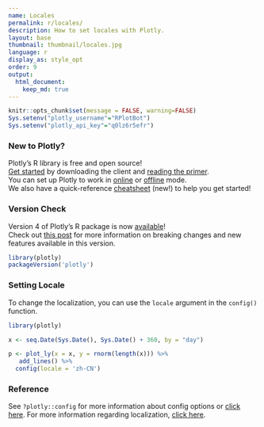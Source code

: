 ```yaml
---
name: Locales
permalink: r/locales/
description: How to set locales with Plotly.
layout: base
thumbnail: thumbnail/locales.jpg
language: r
display_as: style_opt
order: 9
output:
  html_document:
    keep_md: true
---
```


```r
knitr::opts_chunk$set(message = FALSE, warning=FALSE)
Sys.setenv("plotly_username"="RPlotBot")
Sys.setenv("plotly_api_key"="q0lz6r5efr")
```

### New to Plotly?

Plotly's R library is free and open source!<br>
[Get started](https://plot.ly/r/getting-started/) by downloading the client and [reading the primer](https://plot.ly/r/getting-started/).<br>
You can set up Plotly to work in [online](https://plot.ly/r/getting-started/#hosting-graphs-in-your-online-plotly-account) or [offline](https://plot.ly/r/offline/) mode.<br>
We also have a quick-reference [cheatsheet](https://images.plot.ly/plotly-documentation/images/r_cheat_sheet.pdf) (new!) to help you get started!

### Version Check

Version 4 of Plotly's R package is now [available](https://plot.ly/r/getting-started/#installation)!<br>
Check out [this post](http://moderndata.plot.ly/upgrading-to-plotly-4-0-and-above/) for more information on breaking changes and new features available in this version.

```r
library(plotly)
packageVersion('plotly')
```

### Setting Locale
To change the localization, you can use the `locale` argument in the `config()` function. 

``` r
library(plotly)

x <- seq.Date(Sys.Date(), Sys.Date() + 360, by = "day")

p <- plot_ly(x = x, y = rnorm(length(x))) %>%
   add_lines() %>%
  config(locale = 'zh-CN')
```

### Reference

See `?plotly::config` for more information about config options or [click here](https://plot.ly/r/configuration-options/). For more information regarding localization, [click here](https://github.com/plotly/plotly.js/tree/master/dist#to-include-localization). 
